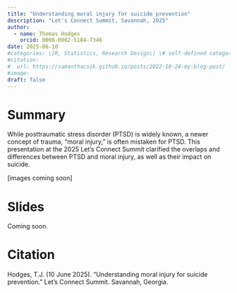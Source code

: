 ```yaml
---
title: "Understanding moral injury for suicide prevention"
description: "Let's Connect Summit, Savannah, 2025"
author:
  - name: Thomas Hodges
    orcid: 0000-0002-5184-7346
date: 2025-06-10
#categories: \[R, Statistics, Research Design\] \# self-defined categories
#citation: 
#  url: https://samanthacsik.github.io/posts/2022-10-24-my-blog-post/ 
#image: 
draft: false
---
```


# Summary

While posttraumatic stress disorder (PTSD) is widely known, a newer concept of trauma, "moral injury," is often mistaken for PTSD. This presentation at the 2025 Let's Connect Summit clarified the overlaps and differences between PTSD and moral injury, as well as their impact on suicide.

\[images coming soon\]

# Slides

Coming soon.

# Citation

Hodges, T.J. (10 June 2025). “Understanding moral injury for suicide prevention.” Let’s Connect Summit. Savannah, Georgia.

